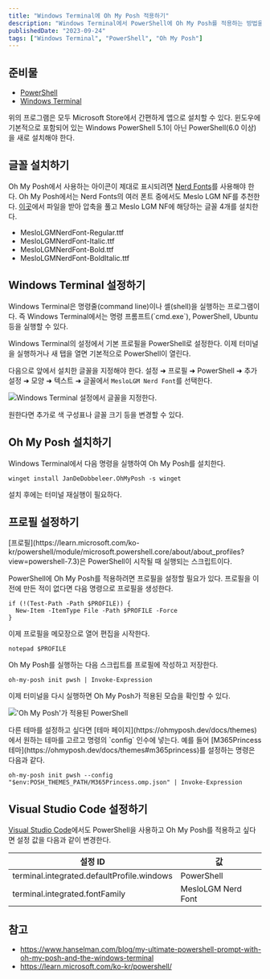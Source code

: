 ```yaml
---
title: "Windows Terminal에 Oh My Posh 적용하기"
description: "Windows Terminal에서 PowerShell에 Oh My Posh를 적용하는 방법을 알아본다."
publishedDate: "2023-09-24"
tags: ["Windows Terminal", "PowerShell", "Oh My Posh"]
---
```


## 준비물

- [PowerShell](https://www.microsoft.com/store/productid/9MZ1SNWT0N5D?ocid=pdpshare)
- [Windows Terminal](https://www.microsoft.com/store/productid/9N0DX20HK701?ocid=pdpshare)

위의 프로그램은 모두 Microsoft Store에서 간편하게 앱으로 설치할 수 있다. 윈도우에 기본적으로 포함되어 있는 Windows PowerShell 5.1이 아닌 PowerShell(6.0 이상)을 새로 설치해야 한다.

## 글꼴 설치하기

Oh My Posh에서 사용하는 아이콘이 제대로 표시되려면 [Nerd Fonts](https://www.nerdfonts.com/)를 사용해야 한다. Oh My Posh에서는 Nerd Fonts의 여러 폰트 중에서도 Meslo LGM NF를 추천한다. [이곳](https://github.com/ryanoasis/nerd-fonts/releases/download/v3.0.2/Meslo.zip)에서 파일을 받아 압축을 풀고 Meslo LGM NF에 해당하는 글꼴 4개를 설치한다.

- MesloLGMNerdFont-Regular.ttf
- MesloLGMNerdFont-Italic.ttf
- MesloLGMNerdFont-Bold.ttf
- MesloLGMNerdFont-BoldItalic.ttf

## Windows Terminal 설정하기

<Admonition>
Windows Terminal은 명령줄(command line)이나 셸(shell)을 실행하는 프로그램이다. 즉 Windows Terminal에서는 명령 프롬프트(`cmd.exe`), PowerShell, Ubuntu 등을 실행할 수 있다.
</Admonition>

Windows Terminal의 설정에서 기본 프로필을 PowerShell로 설정한다. 이제 터미널을 실행하거나 새 탭을 열면 기본적으로 PowerShell이 열린다.

다음으로 앞에서 설치한 글꼴을 지정해야 한다. 설정 ➜ 프로필 ➜ PowerShell ➜ 추가 설정 ➜ 모양 ➜ 텍스트 ➜ 글꼴에서 `MesloLGM Nerd Font`를 선택한다.

![Windows Terminal 설정에서 글꼴을 지정한다.](@assets/apply-oh-my-posh-to-windows-terminal/windows-terminal-settings.png)

원한다면 추가로 색 구성표나 글꼴 크기 등을 변경할 수 있다.

## Oh My Posh 설치하기

Windows Terminal에서 다음 명령을 실행하여 Oh My Posh를 설치한다.

```shell
winget install JanDeDobbeleer.OhMyPosh -s winget
```

설치 후에는 터미널 재실행이 필요하다.

## 프로필 설정하기

<Admonition>
[프로필](https://learn.microsoft.com/ko-kr/powershell/module/microsoft.powershell.core/about/about_profiles?view=powershell-7.3)은 PowerShell이 시작될 때 실행되는 스크립트이다.
</Admonition>

PowerShell에 Oh My Posh를 적용하려면 프로필을 설정할 필요가 있다. 프로필을 이전에 만든 적이 없다면 다음 명령으로 프로필을 생성한다.

```shell
if (!(Test-Path -Path $PROFILE)) {
  New-Item -ItemType File -Path $PROFILE -Force
}
```

이제 프로필을 메모장으로 열어 편집을 시작한다.

```shell
notepad $PROFILE
```

Oh My Posh를 실행하는 다음 스크립트를 프로필에 작성하고 저장한다.

```shell title="Microsoft.PowerShell_profile.ps1"
oh-my-posh init pwsh | Invoke-Expression
```

이제 터미널을 다시 실행하면 Oh My Posh가 적용된 모습을 확인할 수 있다.

!['Oh My Posh'가 적용된 PowerShell](@assets/apply-oh-my-posh-to-windows-terminal/powershell-with-oh-my-posh.png)

<Admonition>
다른 테마를 설정하고 싶다면 [테마 페이지](https://ohmyposh.dev/docs/themes)에서 원하는 테마를 고르고 명령의 `config` 인수에 넣는다. 예를 들어 [M365Princess 테마](https://ohmyposh.dev/docs/themes#m365princess)를 설정하는 명령은 다음과 같다.

```shell
oh-my-posh init pwsh --config "$env:POSH_THEMES_PATH/M365Princess.omp.json" | Invoke-Expression
```
</Admonition>

## Visual Studio Code 설정하기

[Visual Studio Code](https://code.visualstudio.com/)에서도 PowerShell을 사용하고 Oh My Posh를 적용하고 싶다면 설정 값을 다음과 같이 변경한다.

| 설정 ID                                    | 값                 |
| ------------------------------------------ | ------------------ |
| terminal.integrated.defaultProfile.windows | PowerShell         |
| terminal.integrated.fontFamily             | MesloLGM Nerd Font |

## 참고

- https://www.hanselman.com/blog/my-ultimate-powershell-prompt-with-oh-my-posh-and-the-windows-terminal
- https://learn.microsoft.com/ko-kr/powershell/